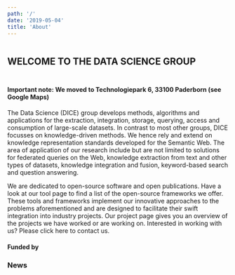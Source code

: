 ```yaml
---
path: '/'
date: '2019-05-04'
title: 'About'
---
```



<div className="columns">
  <div
    className="column is-flex"
    style="flex-direction: row; align-items: center; padding-bottom: 10px; min-width: 400px;"
  >
    <Image filename="dice-front.png" style={{ width: 60 }} />
    <h1
      class="brand-color"
      style="text-decoration: uppercase; font-size: 1.5em"
    >
      WELCOME TO THE DATA SCIENCE GROUP
    </h1>
  </div>
  <div className="column" style="flex: 1;" />
  <Social />
</div>

#### Important note: We moved to Technologiepark 6, 33100 Paderborn (see Google Maps)

The Data Science (DICE) group develops methods, algorithms and applications for the extraction, integration, storage, querying, access and consumption of large-scale datasets. In contrast to most other groups, DICE focusses on knowledge-driven methods. We hence rely and extend on knowledge representation standards developed for the Semantic Web. The area of application of our research include but are not limited to solutions for federated queries on the Web, knowledge extraction from text and other types of datasets, knowledge integration and fusion, keyword-based search and question answering.

We are dedicated to open-source software and open publications. Have a look at our tool page to find a list of the open-source frameworks we offer. These tools and frameworks implement our innovative approaches to the problems aforementioned and are designed to facilitate their swift integration into industry projects. Our project page gives you an overview of the projects we have worked or are working on. Interested in working with us? Please click here to contact us.

#### Funded by


<FundedBy />

### News


<News paginate={false} />
